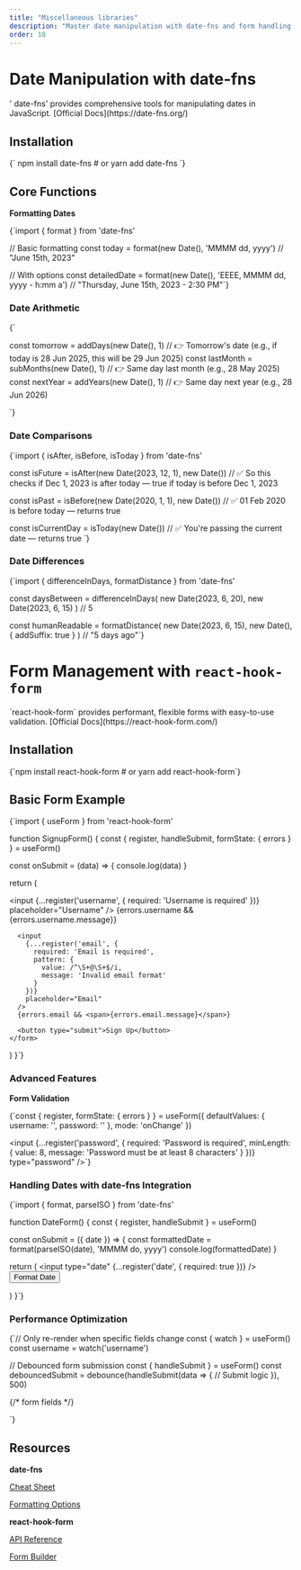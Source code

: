 ```yaml
---
title: "Miscellaneous libraries"
description: "Master date manipulation with date-fns and form handling with react-hook-form"
order: 10
---
```


# Date Manipulation with date-fns

<ProTip>
 ' date-fns' provides comprehensive tools for manipulating dates in JavaScript. [Official Docs](https://date-fns.org/)
</ProTip>

## Installation

<CodeBlock language="md">
{`
npm install date-fns
# or
yarn add date-fns
`}
</CodeBlock>

## Core Functions

**Formatting Dates**

<CodeBlock language="js">
{`import { format } from 'date-fns'

// Basic formatting
const today = format(new Date(), 'MMMM dd, yyyy') // "June 15th, 2023"

// With options
const detailedDate = format(new Date(), 'EEEE, MMMM dd, yyyy - h:mm a') 
// "Thursday, June 15th, 2023 - 2:30 PM"`}
</CodeBlock>

### Date Arithmetic

<CodeBlock language="jsx">
{`

const tomorrow = addDays(new Date(), 1)         // 👉 Tomorrow's date (e.g., if today is 28 Jun 2025, this will be 29 Jun 2025)
const lastMonth = subMonths(new Date(), 1)      // 👉 Same day last month (e.g., 28 May 2025)
const nextYear = addYears(new Date(), 1)        // 👉 Same day next year (e.g., 28 Jun 2026)

`}
</CodeBlock>

### Date Comparisons

<CodeBlock language="jsx">
{`import { isAfter, isBefore, isToday } from 'date-fns'


const isFuture = isAfter(new Date(2023, 12, 1), new Date()) 
// ✅ So this checks if Dec 1, 2023 is after today — true if today is before Dec 1, 2023

const isPast = isBefore(new Date(2020, 1, 1), new Date()) 
// ✅ 01 Feb 2020 is before today — returns true

const isCurrentDay = isToday(new Date()) 
// ✅ You're passing the current date — returns true
`}
</CodeBlock>

### Date Differences

<CodeBlock language="jsx">
{`import { differenceInDays, formatDistance } from 'date-fns'

const daysBetween = differenceInDays(
  new Date(2023, 6, 20),
  new Date(2023, 6, 15)
) // 5

const humanReadable = formatDistance(
  new Date(2023, 6, 15),
  new Date(),
  { addSuffix: true }
) // "5 days ago"`}
</CodeBlock>

# Form Management with `react-hook-form`

<ProTip>
`react-hook-form` provides performant, flexible forms with easy-to-use validation. [Official Docs](https://react-hook-form.com/)
</ProTip>

## Installation

<CodeBlock language="md">
{`npm install react-hook-form
# or
yarn add react-hook-form`}
</CodeBlock>

## Basic Form Example

<CodeBlock language="jsx">
{`import { useForm } from 'react-hook-form'

function SignupForm() {
  const { register, handleSubmit, formState: { errors } } = useForm()

  const onSubmit = (data) => {
    console.log(data)
  }

  return (
    <form onSubmit={handleSubmit(onSubmit)}>
      <input
        {...register('username', { required: 'Username is required' })}
        placeholder="Username"
      />
      {errors.username && <span>{errors.username.message}</span>}

      <input
        {...register('email', { 
          required: 'Email is required',
          pattern: {
            value: /^\S+@\S+$/i,
            message: 'Invalid email format'
          }
        })}
        placeholder="Email"
      />
      {errors.email && <span>{errors.email.message}</span>}

      <button type="submit">Sign Up</button>
    </form>
  )
}`}
</CodeBlock>

### Advanced Features 

**Form Validation**

<CodeBlock language="jsx">
{`const { register, formState: { errors } } = useForm({
  defaultValues: {
    username: '',
    password: ''
  },
  mode: 'onChange'
})

<input
  {...register('password', {
    required: 'Password is required',
    minLength: {
      value: 8,
      message: 'Password must be at least 8 characters'
    }
  })}
  type="password"
/>`}
</CodeBlock>

### Handling Dates with date-fns Integration

<CodeBlock language="jsx">
{`import { format, parseISO } from 'date-fns'

function DateForm() {
  const { register, handleSubmit } = useForm()

  const onSubmit = ({ date }) => {
    const formattedDate = format(parseISO(date), 'MMMM do, yyyy')
    console.log(formattedDate)
  }

  return (
    <form onSubmit={handleSubmit(onSubmit)}>
      <input 
        type="date" 
        {...register('date', { required: true })}
      />
      <button type="submit">Format Date</button>
    </form>
  )
}`}
</CodeBlock>

### Performance Optimization

<CodeBlock language="jsx">
{`// Only re-render when specific fields change
const { watch } = useForm()
const username = watch('username')

// Debounced form submission
const { handleSubmit } = useForm()
const debouncedSubmit = debounce(handleSubmit(data => {
  // Submit logic
}), 500)

<form onSubmit={debouncedSubmit}>
  {/* form fields */}
</form>`}
</CodeBlock>

## Resources

**date-fns**

[Cheat Sheet](https://devhints.io/date-fns)

[Formatting Options](https://date-fns.org/v2.30.0/docs/format)

**react-hook-form**

[API Reference](https://react-hook-form.com/api)

[Form Builder](https://react-hook-form.com/form-builder)